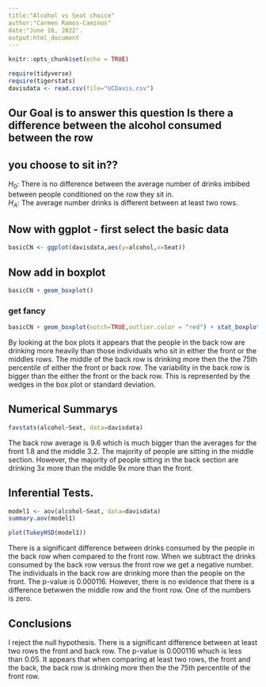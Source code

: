 ```yaml
---
title:"Alcohol vs Seat choice"
author:"Carmen Ramos-Caminos" 
date:"June 16, 2022".  
output:html_document
---
```


```r
knitr::opts_chunk$set(echo = TRUE)
```

```r
require(tidyverse)
require(tigerstats)
davisdata <- read.csv(file="UCDavis.csv")
```

## Our Goal is to answer this question Is there a difference between the alcohol consumed between the row
## you choose to sit in?? 

$H_0$: There is no difference between the average number of drinks imbibed between people conditioned on the row they sit in.  
$H_A$: The average number drinks is different between at least two rows. 

## Now with ggplot - first select the basic data

```r
basicCN <- ggplot(davisdata,aes(y=alcohol,x=Seat))
```
## Now add in boxplot

```r
basicCN + geom_boxplot()
```
  
  
### get fancy  

```r
basicCN + geom_boxplot(notch=TRUE,outlier.color = "red") + stat_boxplot(geom ='errorbar') + labs(title="Fancy notch boxplot \n with 2 lines")
```
  
By looking at the box plots it appears that the people in the back row are drinking more heavily than those individuals who sit in either the front or the middles rows. The middle of the back row is drinking more then the the 75th percentile of either the front or back row.  The variability in the back row is bigger than the either the front or the back row. This is represented by the wedges in the box plot or standard deviation.   

## Numerical Summarys

```r
favstats(alcohol~Seat, data=davisdata)
```

The back row average is 9.6 which is much bigger than the averages for the front 1.8 and the middle 3.2. The majority of people are sitting in the middle section. However, the majority of people sitting in the back section are drinking 3x more than the middle 9x more than the front. 
  
## Inferential Tests.  
```r
model1 <- aov(alcohol~Seat, data=davisdata)
summary.aov(model1)
```

```r
plot(TukeyHSD(model1))
```

There is a significant difference between drinks consumed by the people in the back row when compared to the front row. When we subtract the drinks consumed by the back row versus the front row we get a negative number. The individuals in the back row are drinking more than the people on the front. The p-value is 0.000116. However,  there is no evidence that there is a difference betwwen the middle row and the front row. One of the numbers is zero.  

## Conclusions
I reject the null hypothesis. There is a significant difference between at least two rows the front and back row. The p-value is 0.000116 whuch is less than 0.05. It appears that when comparing at least two rows, the front and the back, the back row is drinking more then the the 75th percentile of the front row.
 